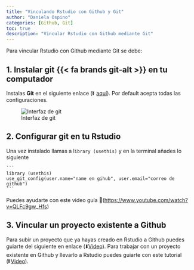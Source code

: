 ```yaml
---
title: "Vinculando Rstudio con Github y Git"
author: "Daniela Ospino"
categories: [Github, Git]
toc: true
description: "Vincular Rstudio con Github mediante Git"
---
```


Para vincular Rstudio con Github mediante Git se debe:

## 1. Instalar git {{< fa brands git-alt >}} en tu computador

Instalas **Git** en el siguiente enlace (⏬ [aquí](https://git-scm.com/book/es/v2/Inicio---Sobre-el-Control-de-Versiones-Instalaci%C3%B3n-de-Git)). Por default acepta todas las configuraciones.

![Interfaz de git](interfaz_git.jpg){fig-align="center"}

## 2. Configurar git en tu Rstudio

Una vez instalado llamas a l`ibrary (usethis)` y en la terminal añades lo siguiente

````         
```         
library (usethis)
use_git_config(user.name="name en gihub", user.email="correo de github")
```
````

Puedes ayudarte con este video guía 🎥(<https://www.youtube.com/watch?v=QLFc9gw_Hfs>)

## 3. Vincular un proyecto existente a Github

Para subir un proyecto que ya hayas creado en Rstudio a Github puedes guiarte del siguiente en enlace (⬇️[Video](https://www.youtube.com/watch?v=Q5ENEaxXbFo)). Para trabajar con un proyecto existente en Github y llevarlo a Rstudio puedes guiarte con este tutorial (⏬[Video](https://www.youtube.com/watch?v=bUoN85QvC10&t=381s)).
